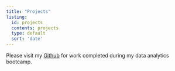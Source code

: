 ```yaml
---
title: "Projects"
listing: 
  id: projects
  contents: projects
  type: default
  sort: 'date'
---
```


Please visit my [Github](https://github.com/xsarinix "Github") for work completed during my data analytics bootcamp.
